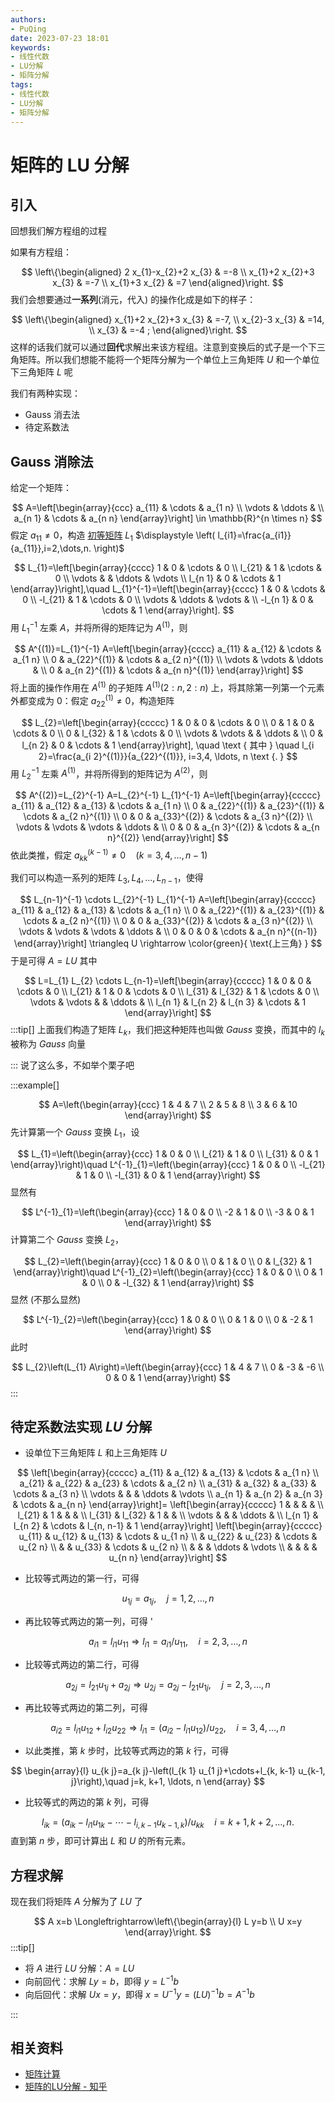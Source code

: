 ```yaml
---
authors:
- PuQing
date: 2023-07-23 18:01
keywords:
- 线性代数
- LU分解
- 矩阵分解
tags:
- 线性代数
- LU分解
- 矩阵分解
---
```

# 矩阵的 LU 分解

## 引入

回想我们解方程组的过程

如果有方程组：

$$
\left\{\begin{aligned}
2 x_{1}-x_{2}+2 x_{3} & =-8 \\
x_{1}+2 x_{2}+3 x_{3} & =-7 \\
x_{1}+3 x_{2} & =7
\end{aligned}\right.
$$
我们会想要通过**一系列**(消元，代入) 的操作化成是如下的样子：


<!--truncate-->
$$
\left\{\begin{aligned}
x_{1}+2 x_{2}+3 x_{3} & =-7, \\
x_{2}-3 x_{3} & =14, \\
x_{3} & =-4 ;
\end{aligned}\right.
$$
这样的话我们就可以通过**回代**求解出来该方程组。注意到变换后的式子是一个下三角矩阵。所以我们想能不能将一个矩阵分解为一个单位上三角矩阵 $U$ 和一个单位下三角矩阵 $L$ 呢

我们有两种实现：

- Gauss 消去法
- 待定系数法

## Gauss 消除法

给定一个矩阵：

$$
A=\left[\begin{array}{ccc}
a_{11} & \cdots & a_{1 n} \\
\vdots & \ddots & \\
a_{n 1} & \cdots & a_{n n}
\end{array}\right] \in \mathbb{R}^{n \times n}
$$
假定 $a_{11}\ne 0$，构造 [初等矩阵](./ce3fb94b) $L_{1}$ $\displaystyle \left( l_{i1}=\frac{a_{i1}}{a_{11}},i=2,\dots,n. \right)$

$$
L_{1}=\left[\begin{array}{cccc}
1 & 0 & \cdots & 0 \\
l_{21} & 1 & \cdots & 0 \\
\vdots & & \ddots & \vdots \\
l_{n 1} & 0 & \cdots & 1
\end{array}\right],\quad L_{1}^{-1}=\left[\begin{array}{cccc}
1 & 0 & \cdots & 0 \\
-l_{21} & 1 & \cdots & 0 \\
\vdots & \ddots & \vdots & \\
-l_{n 1} & 0 & \cdots & 1
\end{array}\right].
$$
用 $L^{-1}_{1}$ 左乘 $A$，并将所得的矩阵记为 $A^{(1)}$，则

$$
A^{(1)}=L_{1}^{-1} A=\left[\begin{array}{cccc}
a_{11} & a_{12} & \cdots & a_{1 n} \\
0 & a_{22}^{(1)} & \cdots & a_{2 n}^{(1)} \\
\vdots & \vdots & \ddots & \\
0 & a_{n 2}^{(1)} & \cdots & a_{n n}^{(1)}
\end{array}\right]
$$
将上面的操作作用在 $A^{(1)}$ 的子矩阵 $A^{(1)}(2:n,2:n)$ 上，将其除第一列第一个元素外都变成为 $0$：假定 $a_{22}^{(1)}\ne 0$，构造矩阵

$$
L_{2}=\left[\begin{array}{ccccc}
1 & 0 & 0 & \cdots & 0 \\
0 & 1 & 0 & \cdots & 0 \\
0 & l_{32} & 1 & \cdots & 0 \\
\vdots & \vdots & & \ddots & \\
0 & l_{n 2} & 0 & \cdots & 1
\end{array}\right], \quad \text { 其中 } \quad l_{i 2}=\frac{a_{i 2}^{(1)}}{a_{22}^{(1)}}, i=3,4, \ldots, n \text {. }
$$
用 $L_{2}^{-1}$ 左乘 $A^{(1)}$，并将所得到的矩阵记为 $A^{(2)}$，则

$$
A^{(2)}=L_{2}^{-1} A=L_{2}^{-1} L_{1}^{-1} A=\left[\begin{array}{ccccc}
a_{11} & a_{12} & a_{13} & \cdots & a_{1 n} \\
0 & a_{22}^{(1)} & a_{23}^{(1)} & \cdots & a_{2 n}^{(1)} \\
0 & 0 & a_{33}^{(2)} & \cdots & a_{3 n}^{(2)} \\
\vdots & \vdots & \vdots & \ddots & \\
0 & 0 & a_{n 3}^{(2)} & \cdots & a_{n n}^{(2)}
\end{array}\right]
$$
依此类推，假定 $a_{kk}^{(k-1)}\ne 0\quad (k=3,4,\dots,n-1)$

我们可以构造一系列的矩阵 $L_{3},L_{4},\dots,L_{n-1}$，使得

$$
L_{n-1}^{-1} \cdots L_{2}^{-1} L_{1}^{-1} A=\left[\begin{array}{ccccc}
a_{11} & a_{12} & a_{13} & \cdots & a_{1 n} \\
0 & a_{22}^{(1)} & a_{23}^{(1)} & \cdots & a_{2 n}^{(1)} \\
0 & 0 & a_{33}^{(2)} & \cdots & a_{3 n}^{(2)} \\
\vdots & \vdots & \vdots & \ddots & \\
0 & 0 & 0 & \cdots & a_{n n}^{(n-1)}
\end{array}\right] \triangleq U \rightarrow \color{green}{ \text{上三角} }
$$
于是可得 $A=LU$ 其中

$$
L=L_{1} L_{2} \cdots L_{n-1}=\left[\begin{array}{ccccc}
1 & 0 & 0 & \cdots & 0 \\
l_{21} & 1 & 0 & \cdots & 0 \\
l_{31} & l_{32} & 1 & \cdots & 0 \\
\vdots & \vdots & & \ddots & \\
l_{n 1} & l_{n 2} & l_{n 3} & \cdots & 1
\end{array}\right]
$$
:::tip[]
上面我们构造了矩阵 $L_{k}$，我们把这种矩阵也叫做 $Gauss$ 变换，而其中的 $l_{k}$ 被称为 $Gauss$ 向量

:::
说了这么多，不如举个栗子吧

:::example[]

$$
A=\left(\begin{array}{ccc}
1 & 4 & 7 \\
2 & 5 & 8 \\
3 & 6 & 10
\end{array}\right)
$$
先计算第一个 $Gauss$ 变换 $L_{1}$，设

$$
L_{1}=\left(\begin{array}{ccc}
1 & 0 & 0 \\
l_{21} & 1 & 0 \\
l_{31} & 0 & 1
\end{array}\right)\quad
L^{-1}_{1}=\left(\begin{array}{ccc}
1 & 0 & 0 \\
-l_{21} & 1 & 0 \\
-l_{31} & 0 & 1
\end{array}\right)
$$
显然有

$$
L^{-1}_{1}=\left(\begin{array}{ccc}
1 & 0 & 0 \\
-2 & 1 & 0 \\
-3 & 0 & 1
\end{array}\right)
$$
计算第二个 $Gauss$ 变换 $L_{2}$，

$$
L_{2}=\left(\begin{array}{ccc}
1 & 0 & 0 \\
0 & 1 & 0 \\
0 & l_{32} & 1
\end{array}\right)\quad
L^{-1}_{2}=\left(\begin{array}{ccc}
1 & 0 & 0 \\
0 & 1 & 0 \\
0 & -l_{32} & 1
\end{array}\right)
$$
显然 (不那么显然)

$$
L^{-1}_{2}=\left(\begin{array}{ccc}
1 & 0 & 0 \\
0 & 1 & 0 \\
0 & -2 & 1
\end{array}\right)
$$
此时

$$
L_{2}\left(L_{1} A\right)=\left(\begin{array}{ccc}
1 & 4 & 7 \\
0 & -3 & -6 \\
0 & 0 & 1
\end{array}\right)
$$
:::
## 待定系数法实现 $LU$ 分解

- 设单位下三角矩阵 $L$ 和上三角矩阵 $U$

$$
\left[\begin{array}{ccccc}
a_{11} & a_{12} & a_{13} & \cdots & a_{1 n} \\
a_{21} & a_{22} & a_{23} & \cdots & a_{2 n} \\
a_{31} & a_{32} & a_{33} & \cdots & a_{3 n} \\
\vdots & & & \ddots & \vdots \\
a_{n 1} & a_{n 2} & a_{n 3} & \cdots & a_{n n}
\end{array}\right]=
\left[\begin{array}{ccccc}
1 & & & & \\
l_{21} & 1 & & & \\
l_{31} & l_{32} & 1 & & \\
\vdots & & & \ddots & \\
l_{n 1} & l_{n 2} & \cdots & l_{n, n-1} & 1
\end{array}\right]
\left[\begin{array}{ccccc}
u_{11} & u_{12} & u_{13} & \cdots & u_{1 n} \\
& u_{22} & u_{23} & \cdots & u_{2 n} \\
& & u_{33} & \cdots & u_{2 n} \\
& & & \ddots & \vdots \\
& & & & u_{n n}
\end{array}\right]
$$
- 比较等式两边的第一行，可得

$$
u_{1 j}=a_{1 j}, \quad j=1,2, \ldots, n
$$
- 再比较等式两边的第一列，可得 '

$$
a_{i 1}=l_{i 1} u_{11} \Rightarrow l_{i 1}=a_{i 1} / u_{11}, \quad i=2,3, \ldots, n
$$
- 比较等式两边的第二行，可得

$$
a_{2 j}=l_{21} u_{1 j}+a_{2 j} \Rightarrow u_{2 j}=a_{2 j}-l_{21} u_{1 j}, \quad j=2,3, \ldots, n
$$
- 再比较等式两边的第二列，可得

$$
a_{i 2}=l_{i 1} u_{12}+l_{i 2} u_{22} \Rightarrow l_{i 1}=\left(a_{i 2}-l_{i 1} u_{12}\right) / u_{22}, \quad i=3,4, \ldots, n
$$
- 以此类推，第 $k$ 步时，比较等式两边的第 $k$ 行，可得

$$
\begin{array}{l}
u_{k j}=a_{k j}-\left(l_{k 1} u_{1 j}+\cdots+l_{k, k-1} u_{k-1, j}\right),\quad j=k, k+1, \ldots, n
\end{array}
$$
- 比较等式的两边的第 $k$ 列，可得

$$
l_{i k}=\left(a_{i k}-l_{i 1} u_{1 k}-\cdots-l_{i, k-1} u_{k-1, k}\right) / u_{k k} \quad i=k+1, k+2, \ldots, n \text {. }
$$
直到第 $n$ 步，即可计算出 $L$ 和 $U$ 的所有元素。

## 方程求解

现在我们将矩阵 $A$ 分解为了 $LU$ 了

$$
A x=b \Longleftrightarrow\left\{\begin{array}{l}
L y=b \\
U x=y
\end{array}\right.
$$
:::tip[]

- 将 $A$ 进行 $LU$ 分解：$A=LU$
- 向前回代：求解 $Ly=b$，即得 $y=L^{-1}b$
- 向后回代：求解 $Ux=y$，即得 $x=U^{-1}y=(LU)^{-1}b=A^{-1}b$

:::
## 相关资料

- [矩阵计算](https://math.ecnu.edu.cn/~jypan/Teaching/MatrixComp/index.html)
- [矩阵的LU分解 - 知乎](https://zhuanlan.zhihu.com/p/363948873)
